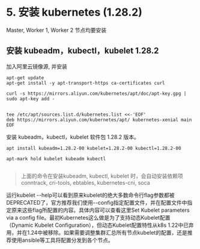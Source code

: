 # 5. 安装 kubernetes (1.28.2)


<Callout type="warning" emoji="⚠️">
    Master, Worker 1, Worker 2 节点均要安装
</Callout>


## 安装 kubeadm，kubectl，kubelet 1.28.2

加入阿里云镜像源, 并安装

```
apt-get update
apt-get install -y apt-transport-https ca-certificates curl

curl -s https://mirrors.aliyun.com/kubernetes/apt/doc/apt-key.gpg | sudo apt-key add -


tee /etc/apt/sources.list.d/kubernetes.list <<-'EOF'
deb https://mirrors.aliyun.com/kubernetes/apt/ kubernetes-xenial main
EOF
```

安装 kubeadm，kubectl，kubelet 软件包 1.28.2 版本。

```
apt install kubeadm=1.28.2-00 kubelet=1.28.2-00 kubectl=1.28.2-00

apt-mark hold kubelet kubeadm kubectl


```

> 上面的命令在安装kubeadm, kubectl, kubelet 时，会自动安装依赖项conntrack, cri-tools, ebtables, kubernetes-cni, soca


运行kubelet --help可以看到原来kubelet的绝大多数命令行flag参数都被DEPRECATED了，官方推荐我们使用--config指定配置文件，并在配置文件中指定原来这些flag所配置的内容。具体内容可以查看这里Set Kubelet parameters via a config file。最初Kubernetes这么做是为了支持动态Kubelet配置（Dynamic Kubelet Configuration），但动态Kubelet配置特性从k8s 1.22中已弃用，并在1.24中被移除。如果需要调整集群汇总所有节点kubelet的配置，还是推荐使用ansible等工具将配置分发到各个节点。









